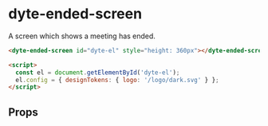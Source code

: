 # dyte-ended-screen

A screen which shows a meeting has ended.

```html
<dyte-ended-screen id="dyte-el" style="height: 360px"></dyte-ended-screen>

<script>
  const el = document.getElementById('dyte-el');
  el.config = { designTokens: { logo: '/logo/dark.svg' } };
</script>
```

## Props

<PropsTable of="dyte-ended-screen" />
